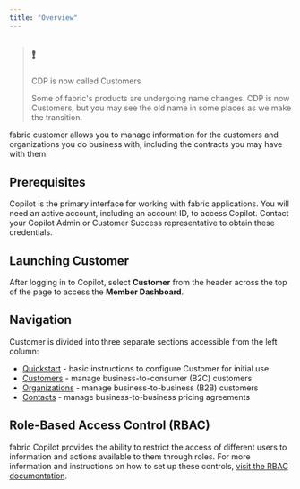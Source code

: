 ```yaml
---
title: "Overview"
---
```


> ## ❗️
> 
> CDP is now called Customers
> 
> Some of fabric's products are undergoing name changes. CDP is now Customers, but you may see the old name in some places as we make the transition.

fabric customer allows you to manage information for the customers and organizations you do business with, including the contracts you may have with them.

## Prerequisites

Copilot is the primary interface for working with fabric applications. You will need an active account, including an account ID, to access Copilot. Contact your Copilot Admin or Customer Success representative to obtain these credentials.

## Launching Customer

After logging in to Copilot, select **Customer** from the header across the top of the page to access the **Member Dashboard**. 

## Navigation

Customer is divided into three separate sections accessible from the left column:

* [Quickstart](/docs/customer-quickstart) \- basic instructions to configure Customer for initial use
* [Customers](/docs/customer-customers) \- manage business-to-consumer (B2C) customers
* [Organizations](/docs/customer-organizations) \- manage business-to-business (B2B) customers
* [Contacts](/docs/customer-contracts) \- manage business-to-business pricing agreements

## Role-Based Access Control (RBAC)

fabric Copilot provides the ability to restrict the access of different users to information and actions available to them through roles. For more information and instructions on how to set up these controls, [visit the RBAC documentation](/docs/role-based-access-control).
